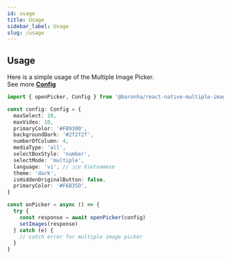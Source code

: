 ```yaml
---
id: usage
title: Usage
sidebar_label: Usage
slug: /usage
---
```


## Usage

Here is a simple usage of the Multiple Image Picker. <br/>
See more [**Config**](/config)

```typescript
import { openPicker, Config } from '@baronha/react-native-multiple-image-picker'

const config: Config = {
  maxSelect: 10,
  maxVideo: 10,
  primaryColor: '#FB9300',
  backgroundDark: '#2f2f2f',
  numberOfColumn: 4,
  mediaType: 'all',
  selectBoxStyle: 'number',
  selectMode: 'multiple',
  language: 'vi', // 🇻🇳 Vietnamese
  theme: 'dark',
  isHiddenOriginalButton: false,
  primaryColor: '#F6B35D',
}

const onPicker = async () => {
  try {
    const response = await openPicker(config)
    setImages(response)
  } catch (e) {
    // catch error for multiple image picker
  }
}
```
